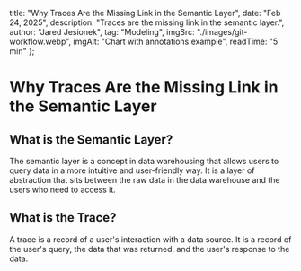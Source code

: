 
  title: "Why Traces Are the Missing Link in the Semantic Layer",
  date: "Feb 24, 2025",
  description: "Traces are the missing link in the semantic layer.",
  author: "Jared Jesionek",
  tag: "Modeling",
  imgSrc: "./images/git-workflow.webp",
  imgAlt: "Chart with annotations example",
  readTime: "5 min"
};

# Why Traces Are the Missing Link in the Semantic Layer

## What is the Semantic Layer?

The semantic layer is a concept in data warehousing that allows users to query data in a more intuitive and user-friendly way. It is a layer of abstraction that sits between the raw data in the data warehouse and the users who need to access it.

## What is the Trace?

A trace is a record of a user's interaction with a data source. It is a record of the user's query, the data that was returned, and the user's response to the data.

